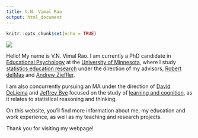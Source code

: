 ```yaml
---
title: V.N. Vimal Rao
output: html_document
---
```


```r
knitr::opts_chunk$set(echo = TRUE)
```

<img src="img/profilepic.jpg" />

Hello! My name is V.N. Vimal Rao. I am currently a PhD candidate in [Educational Psychology](https://www.cehd.umn.edu/edpsych/) at the [University of Minnesota](https://twin-cities.umn.edu/), where I study [statistics education research](https://www.cehd.umn.edu/topics/statistics-education/) under the direction of my advisors, [Robert delMas](https://www.cehd.umn.edu/edpsych/people/delma001/) and [Andrew Zieffler](https://www.cehd.umn.edu/edpsych/people/zief0002/). 

I am also concurrently pursuing an MA under the direction of [David DeLiema](https://www.cehd.umn.edu/edpsych/people/ddeliema/) and [Jeffrey Bye](https://www.cehd.umn.edu/edpsych/people/jbye/) focused on the study of [learning and cognition](https://www.cehd.umn.edu/edpsych/programs/foundations/learning/), as it relates to statistical reasoning and thinking. 

On this website, you'll find more information about me, my education and work experience, as well as my teaching and research projects. 

Thank you for visiting my webpage! 
